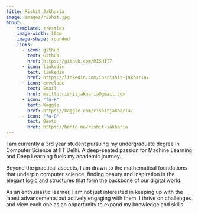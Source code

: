 ```yaml
---
title: Rishit Jakharia
image: images/rishit.jpg
about:
    template: trestles
    image-width: 10cm
    image-shape: rounded
    links:
      - icon: github
        text: Github
        href: https://github.com/RISHIT7
      - icon: linkedin
        text: linkedin
        href: https://linkedin.com/in/rishit-jakharia/
      - icon: envelope
        text: Email
        href: mailto:rishitjakharia@gmail.com
      - icon: "fa-k"
        text: Kaggle
        href: https://kaggle.com/rishitjakharia/
      - icon: "fa-B"
        text: Bento
        href: https://bento.me/rishit-jakharia
---
```


I am currently a 3rd year student pursuing my undergraduate degree in Computer Science at IIT Delhi. A deep-seated passion for Machine Learning and Deep Learning fuels my academic journey. 

Beyond the practical aspects, I am drawn to the mathematical foundations that underpin computer science, finding beauty and inspiration in the elegant logic and structures that form the backbone of our digital world.

As an enthusiastic learner, I am not just interested in keeping up with the latest advancements but actively engaging with them. I thrive on challenges and view each one as an opportunity to expand my knowledge and skills.
